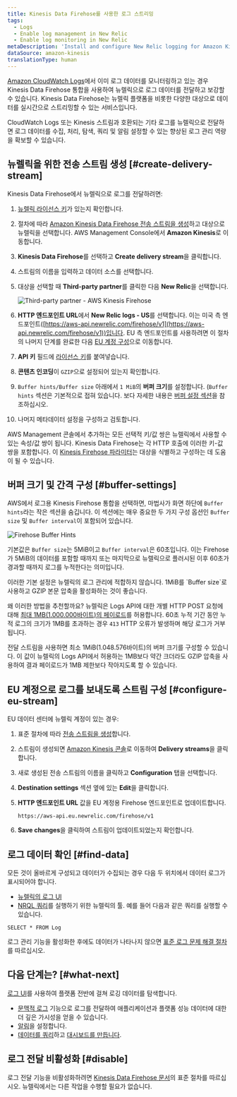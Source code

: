 ```yaml
---
title: Kinesis Data Firehose를 사용한 로그 스트리밍
tags:
  - Logs
  - Enable log management in New Relic
  - Enable log monitoring in New Relic
metaDescription: 'Install and configure New Relic logging for Amazon Kinesis Data Firehose, so you can use our enhanced log management capabilities.'
dataSource: amazon-kinesis
translationType: human
---
```




[Amazon CloudWatch Logs](https://docs.aws.amazon.com/AmazonCloudWatch/latest/logs/WhatIsCloudWatchLogs.html)에서 이미 로그 데이터를 모니터링하고 있는 경우 Kinesis Data Firehose 통합을 사용하여 뉴렐릭으로 로그 데이터를 전달하고 보강할 수 있습니다. Kinesis Data Firehose는 뉴렐릭 플랫폼을 비롯한 다양한 대상으로 데이터를 실시간으로 스트리밍할 수 있는 서비스입니다.

CloudWatch Logs 또는 Kinesis 스트림과 호환되는 기타 로그를 뉴렐릭으로 전달하면 로그 데이터를 수집, 처리, 탐색, 쿼리 및 알림 설정할 수 있는 향상된 로그 관리 역량을 확보할 수 있습니다.

## 뉴렐릭을 위한 전송 스트림 생성 [#create-delivery-stream]

Kinesis Data Firehose에서 뉴렐릭으로 로그를 전달하려면:

1. [뉴렐릭 라이선스 키](/docs/apis/intro-apis/new-relic-api-keys/#ingest-license-key)가 있는지 확인합니다.

2. 절차에 따라 [Amazon Kinesis Data Firehose 전송 스트림을 생성](https://docs.aws.amazon.com/firehose/latest/dev/basic-create.html)하고 대상으로 뉴렐릭을 선택합니다. AWS Management Console에서 **Amazon Kinesis**로 이동합니다.

3. **Kinesis Data Firehose**를 선택하고 **Create delivery stream**을 클릭합니다.

4. 스트림의 이름을 입력하고 데이터 소스를 선택합니다.

5. 대상을 선택할 때 **Third-party partner**를 클릭한 다음 **New Relic**을 선택합니다.

   <img
     title="Third-party partner - AWS Kinesis Firehose"
     alt="Third-party partner - AWS Kinesis Firehose"
     src={img0ThirdPartyPartnerAwsKinesisFirehose}
   />

6. **HTTP 엔드포인트 URL**에서 **New Relic logs - US**를 선택합니다. 이는 미국 측 엔드포인트([https://aws-api.newrelic.com/firehose/v1](https://aws-api.newrelic.com/firehose/v1))입니다. EU 측 엔드포인트를 사용하려면 이 절차의 나머지 단계를 완료한 다음 [EU 계정 구성](#configure-eu-stream)으로 이동합니다.

7. **API 키** 필드에 [라이선스 키](/docs/apis/intro-apis/new-relic-api-keys/#ingest-license-key)를 붙여넣습니다.

8. **콘텐츠 인코딩**이 `GZIP`으로 설정되어 있는지 확인합니다.

9. `Buffer hints/Buffer size` 아래에서 `1 MiB`의 **버퍼 크기**를 설정합니다. (`Buffer hints` 섹션은 기본적으로 접혀 있습니다. 보다 자세한 내용은 [버퍼 설정 섹션](#buffer-settings)을 참조하십시오.

10. 나머지 메타데이터 설정을 구성하고 검토합니다.

AWS Management 콘솔에서 추가하는 모든 선택적 키/값 쌍은 뉴렐릭에서 사용할 수 있는 속성/값 쌍이 됩니다. Kinesis Data Firehose는 각 HTTP 호출에 이러한 키-값 쌍을 포함합니다. 이 [Kinesis Firehose 파라미터](https://docs.aws.amazon.com/firehose/latest/dev/create-destination.html#create-destination-new-relic)는 대상을 식별하고 구성하는 데 도움이 될 수 있습니다.

## 버퍼 크기 및 간격 구성 [#buffer-settings]

AWS에서 로그용 Kinesis Firehose 통합을 선택하면, 마법사가 화면 하단에 `Buffer hints`라는 작은 섹션을 숨깁니다. 이 섹션에는 매우 중요한 두 가지 구성 옵션인 `Buffer size` 및 `Buffer interval`이 포함되어 있습니다.

<img
  title="Firehose Buffer Hints"
  alt="Firehose Buffer Hints"
  src={firehoseBufferHints}
/>

기본값은 `Buffer size`는 5MiB이고 `Buffer interval`은 60초입니다. 이는 Firehose가 5MiB의 데이터를 포함할 때까지 또는 마지막으로 뉴렐릭으로 플러시된 이후 60초가 경과할 때까지 로그를 누적한다는 의미입니다.

<Callout variant="important">
  이러한 기본 설정은 뉴렐릭의 로그 관리에 적합하지 않습니다. 1MiB를 `Buffer size`로 사용하고 GZIP 본문 압축을 활성화하는 것이 좋습니다.
</Callout>

왜 이러한 방법을 추천할까요? 뉴렐릭은 Logs API에 대한 개별 HTTP POST 요청에 대해 [최대 1MB(1.000.000바이트)의 페이로드](/docs/logs/log-api/introduction-log-api/#limits)를 허용합니다. 60초 누적 기간 동안 누적 로그의 크기가 1MB를 초과하는 경우 `413` HTTP 오류가 발생하며 해당 로그가 거부됩니다.

전달 스트림을 사용하면 최소 1MiB(1.048.576바이트)의 버퍼 크기를 구성할 수 있습니다. 이 값이 뉴렐릭의 Logs API에서 허용하는 1MB보다 약간 크더라도 GZIP 압축을 사용하여 결과 페이로드가 1MB 제한보다 작아지도록 할 수 있습니다.

## EU 계정으로 로그를 보내도록 스트림 구성 [#configure-eu-stream]

EU 데이터 센터에 뉴렐릭 계정이 있는 경우:

1. 표준 절차에 따라 [전송 스트림을 생성](#create-delivery-stream)합니다.

2. 스트림이 생성되면 [Amazon Kinesis 콘솔](https://console.aws.amazon.com/kinesis/)로 이동하여 **Delivery streams**을 클릭합니다.

3. 새로 생성된 전송 스트림의 이름을 클릭하고 **Configuration** 탭을 선택합니다.

4. **Destination settings** 섹션 옆에 있는 **Edit**을 클릭합니다.

5. **HTTP 엔드포인트 URL** 값을 EU 계정용 Firehose 엔드포인트로 업데이트합니다.

   ```
   https://aws-api.eu.newrelic.com/firehose/v1
   ```

6. **Save changes**을 클릭하여 스트림이 업데이트되었는지 확인합니다.

<InstallFeedback/>

## 로그 데이터 확인 [#find-data]

모든 것이 올바르게 구성되고 데이터가 수집되는 경우 다음 두 위치에서 데이터 로그가 표시되어야 합니다.

* [뉴렐릭의 로그 UI](https://one.newrelic.com/launcher/logger.log-launcher)
* [NRQL 쿼리](/docs/chart-builder/use-chart-builder/choose-data/use-advanced-nrql-mode-specify-data)를 실행하기 위한 뉴렐릭의 툴. 예를 들어 다음과 같은 쿼리를 실행할 수 있습니다.

```
SELECT * FROM Log
```

로그 관리 기능을 활성화한 후에도 데이터가 나타나지 않으면 [표준 로그 문제 해결 절차](/docs/logs/log-management/troubleshooting/no-log-data-appears-ui/)를 따르십시오.

## 다음 단계는? [#what-next]

[로그 UI](/docs/logs/log-management/ui-data/use-logs-ui/)를 사용하여 플랫폼 전반에 걸쳐 로깅 데이터를 탐색합니다.

* [문맥적 로그](/docs/logs/enable-log-management-new-relic/configure-logs-context/configure-logs-context-apm-agents/) 기능으로 로그를 전달하여 애플리케이션과 플랫폼 성능 데이터에 대한 더 깊은 가시성을 얻을 수 있습니다.
* [알림](/docs/alerts-applied-intelligence/new-relic-alerts/alert-conditions/create-alert-conditions/)을 설정합니다.
* [데이터를 쿼리](/docs/query-your-data/explore-query-data/get-started/introduction-querying-new-relic-data/)하고 [대시보드를 만듭니다](/docs/query-your-data/explore-query-data/dashboards/introduction-dashboards/).

## 로그 전달 비활성화 [#disable]

로그 전달 기능을 비활성화하려면 [Kinesis Data Firehose 문서](https://docs.aws.amazon.com/firehose/latest/dev/basic-create.html)의 표준 절차를 따르십시오. 뉴렐릭에서는 다른 작업을 수행할 필요가 없습니다.